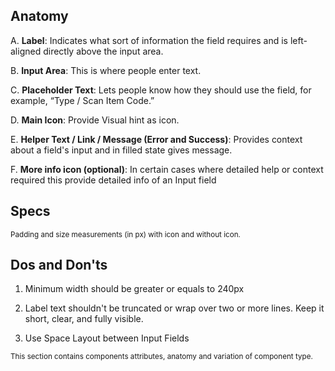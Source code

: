 
## Anatomy

<ImagePreview background={true}>
    <Layout type="stack" distribution="spaceAround" alignment="top">
        <Anatomy />
    </Layout>
</ImagePreview>

A. **Label**: Indicates what sort of information the field requires and is left-aligned directly above the input area.

B. **Input Area**: This is where people enter text.

C. **Placeholder Text**: Lets people know how they should use the field, for example, “Type / Scan Item Code.”

D. **Main Icon**: Provide Visual hint as icon.

E. **Helper Text / Link / Message (Error and Success)**: Provides context about a field's input and in filled state gives message.

F. **More info icon (optional)**: In certain cases where detailed help or context required this provide detailed info of an Input field

## Specs

<ImagePreview background={true}>
    <Layout type="stack" distribution="spaceAround" alignment="middle">
        <Specs0 />
        <Specs1 />
    </Layout>
</ImagePreview>

<small>Padding and size measurements (in px) with icon and without icon.</small>

## Dos and Don'ts

1. Minimum width should be greater or equals to 240px

<ImagePreview>
    <Layout type="stack" distribution="spaceAround"  alignment="middle">
        <Do1 />
        <Dont1 />
    </Layout>
</ImagePreview>

2. Label text shouldn't be truncated or wrap over two or more lines. Keep it short, clear, and fully visible.

<ImagePreview>
    <Layout type="stack" distribution="spaceAround" alignment="middle">
        <Do2 />
        <Dont2 />
    </Layout>
</ImagePreview>

3. Use Space Layout between Input Fields

<ImagePreview>
    <Layout type="row" alignment="middle">
        <Do3 />
        <Dont3 />
    </Layout>
</ImagePreview>

<small>This section contains components attributes, anatomy and variation of component type.</small>

